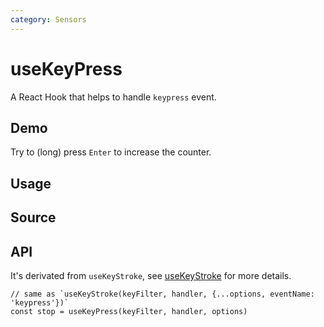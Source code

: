 ```yaml
---
category: Sensors
---
```


# useKeyPress


<HooksType category={frontmatter.category} />

A React Hook that helps to handle `keypress` event.

## Demo

Try to (long) press `Enter` to increase the counter.


<App />

## Usage



## Source


<Source />

## API

It's derivated from `useKeyStroke`, see [useKeyStroke](/reference/use-key-stroke) for more details.

```tsx
// same as `useKeyStroke(keyFilter, handler, {...options, eventName: 'keypress'})`
const stop = useKeyPress(keyFilter, handler, options)
```
